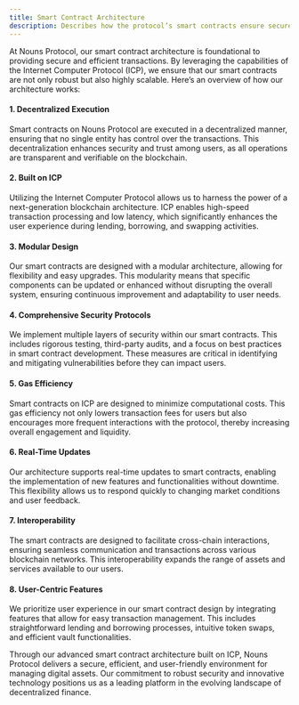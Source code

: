```yaml
---
title: Smart Contract Architecture
description: Describes how the protocol’s smart contracts ensure secure and efficient transactions.
---
```


At Nouns Protocol, our smart contract architecture is foundational to providing secure and efficient transactions. By leveraging the capabilities of the Internet Computer Protocol (ICP), we ensure that our smart contracts are not only robust but also highly scalable. Here’s an overview of how our architecture works:

#### 1. **Decentralized Execution**

Smart contracts on Nouns Protocol are executed in a decentralized manner, ensuring that no single entity has control over the transactions. This decentralization enhances security and trust among users, as all operations are transparent and verifiable on the blockchain.

#### 2. **Built on ICP**

Utilizing the Internet Computer Protocol allows us to harness the power of a next-generation blockchain architecture. ICP enables high-speed transaction processing and low latency, which significantly enhances the user experience during lending, borrowing, and swapping activities.

#### 3. **Modular Design**

Our smart contracts are designed with a modular architecture, allowing for flexibility and easy upgrades. This modularity means that specific components can be updated or enhanced without disrupting the overall system, ensuring continuous improvement and adaptability to user needs.

#### 4. **Comprehensive Security Protocols**

We implement multiple layers of security within our smart contracts. This includes rigorous testing, third-party audits, and a focus on best practices in smart contract development. These measures are critical in identifying and mitigating vulnerabilities before they can impact users.

#### 5. **Gas Efficiency**

Smart contracts on ICP are designed to minimize computational costs. This gas efficiency not only lowers transaction fees for users but also encourages more frequent interactions with the protocol, thereby increasing overall engagement and liquidity.

#### 6. **Real-Time Updates**

Our architecture supports real-time updates to smart contracts, enabling the implementation of new features and functionalities without downtime. This flexibility allows us to respond quickly to changing market conditions and user feedback.

#### 7. **Interoperability**

The smart contracts are designed to facilitate cross-chain interactions, ensuring seamless communication and transactions across various blockchain networks. This interoperability expands the range of assets and services available to our users.

#### 8. **User-Centric Features**

We prioritize user experience in our smart contract design by integrating features that allow for easy transaction management. This includes straightforward lending and borrowing processes, intuitive token swaps, and efficient vault functionalities.

Through our advanced smart contract architecture built on ICP, Nouns Protocol delivers a secure, efficient, and user-friendly environment for managing digital assets. Our commitment to robust security and innovative technology positions us as a leading platform in the evolving landscape of decentralized finance.
